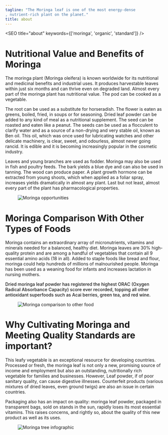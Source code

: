 ```yaml
---
tagline: "The Moringa leaf is one of the most energy-dense
, nutrient-rich plant on the planet."
title: about
---
```


<!-- illustrations imports -->

<SEO title="about" keywords={['moringa', 'organic', 'standard']} />

# Nutritional Value and Benefits of Moringa

The moringa plant (Moringa oleifera) is known worldwide for its nutritional and medicinal 
benefits and industrial uses. It produces harvestable leaves within just six months and can 
thrive even on degraded land. Almost every part of the moringa plant has nutritional value. 
The pod can be cooked as a vegetable.

The root can be used as a substitute for horseradish. The flower is eaten as greens, boiled, 
fried, in soups or for seasoning. Dried leaf powder can be added to any kind of meal as a 
nutritional supplement. The seed can be roasted and eaten like a peanut. The seeds can be 
used as a flocculent to clarify water and as a source of a non-drying and very stable oil, 
known as Ben oil. This oil, which was once used for lubricating watches and other delicate 
machinery, is clear, sweet, and odourless, almost never going rancid. It is edible and it is 
becoming increasingly popular in the cosmetic industry. 

Leaves and young branches are used as fodder. Moringa may also be used in fish and 
poultry feeds. The bark yields a blue dye and can also be used in tanning. The wood can produce paper. A plant growth hormone can be extracted from young shoots, which when applied as a foliar spray, increases yields dramatically in almost any plant. Last but not least, almost every part of the plant has pharmacological properties.

<figure>
<img src={opportunity} alt="Moringa opportunities" />
</figure>

<h1 class="parafont"> Moringa Comparison With Other Types of Foods</h1>

Moringa contains an extraordinary array of micronutrients, vitamins and minerals needed 
for a balanced, healthy diet. Moringa leaves are 30% high-quality protein and are among a handful of vegetables that contain all 9 essential amino acids (18 in all).  Added to staple foods like bread and flour, moringa could help hundreds of millions of malnourished 
people. Moringa has been used as a weaning food for infants and increases lactation in nursing mothers. 
<p style="font-weight:500;">Dried moringa leaf powder has registered the highest ORAC (Oxygen Radical 
Absorbance Capacity) score ever recorded, topping all other antioxidant superfoods 
such as Acai berries, green tea, and red wine.</p>

<figure>
<img src={comparison} alt="Moringa comparison to other food" />
</figure>

<h1 class="parafont"> Why Cultivating Moringa and Meeting Quality Standards are important?</h1>

This leafy vegetable is an exceptional resource for developing countries. Processed or fresh, the moringa leaf is not only a new, promising source of income and employment but also an outstanding, nutritionally rich vegetable for families and businesses. However, Leaf powder, if of poor sanitary quality, can cause digestive illnesses. Counterfeit products (various mixtures of dried leaves, even ground twigs) are also an issue in certain countries.

Packaging also has an impact on quality: moringa leaf powder, packaged in transparent bags, sold on stands in the sun, rapidly loses its most essential vitamins. This raises concerns, and rightly so, about the quality of this new product as well as its uses.

<figure>
<img src={nutrition} alt="Moringa tree infographic" />
</figure>